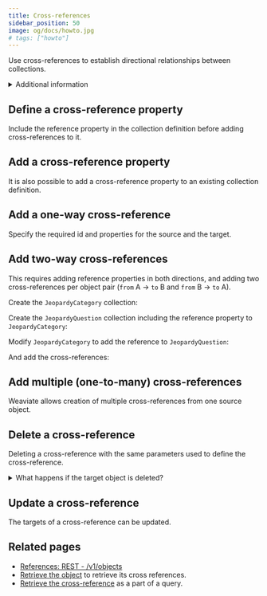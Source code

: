 ```yaml
---
title: Cross-references
sidebar_position: 50
image: og/docs/howto.jpg
# tags: ["howto"]
---
```






Use cross-references to establish directional relationships between collections.

<details>
  <summary>
    Additional information
  </summary>

Notes:
- Cross-references does not affect object vectors of the source or the target objects.
- For multi-tenancy collection, you can establish a cross-reference from a multi-tenancy collection object to:
    - A non-multi-tenancy collection object, or
    - A multi-tenancy collection object belonging to the same tenant.

</details>

## Define a cross-reference property

Include the reference property in the collection definition before adding cross-references to it.

<Tabs groupId="languages">
  <TabItem value="py" label="Python (v4)">
    <FilteredTextBlock
      text={PyCode}
      startMarker="# CrossRefDefinition"
      endMarker="# END CrossRefDefinition"
      language="py"
    />
  </TabItem>
  <TabItem value="py3" label="Python (v3)">
    <FilteredTextBlock
      text={PyCodeV3}
      startMarker="# CrossRefDefinition"
      endMarker="# END CrossRefDefinition"
      language="py"
    />
  </TabItem>
</Tabs>

## Add a cross-reference property

It is also possible to add a cross-reference property to an existing collection definition.

<Tabs groupId="languages">
  <TabItem value="py" label="Python (v4)">
    <FilteredTextBlock
      text={PyCode}
      startMarker="# START Collections TwoWay Category2"
      endMarker="# END Collections TwoWay Category2"
      language="python"
    />
  </TabItem>
  <TabItem value="py3" label="Python (v3)">
    <FilteredTextBlock
      text={PyCodeV3}
      startMarker="# START Collections TwoWay Category2"
      endMarker="# END Collections TwoWay Category2"
      language="python"
    />
  </TabItem>
  <TabItem value="js" label="JavaScript/TypeScript">
    <FilteredTextBlock
      text={TSCode}
      startMarker="// START Collections TwoWay Category2"
      endMarker="// END Collections TwoWay Category2"
      language="ts"
    />
  </TabItem>
</Tabs>

## Add a one-way cross-reference

Specify the required id and properties for the source and the target.

<Tabs groupId="languages">
  <TabItem value="py" label="Python (v4)">
    <FilteredTextBlock
      text={PyCode}
      startMarker="# OneWay Python"
      endMarker="# END OneWay Python"
      language="py"
    />
  </TabItem>

  <TabItem value="py3" label="Python (v3)">
    <FilteredTextBlock
      text={PyCodeV3}
      startMarker="# OneWay Python"
      endMarker="# END OneWay Python"
      language="py"
    />
  </TabItem>

  <TabItem value="js" label="JavaScript/TypeScript">
    <FilteredTextBlock
      text={TSCode}
      startMarker="// OneWay TS"
      endMarker="// END OneWay TS"
      language="ts"
    />
  </TabItem>

  <TabItem value="java" label="Java">
    <FilteredTextBlock
      text={JavaCode}
      startMarker="// OneWay Java"
      endMarker="// END OneWay Java"
      language="java"
    />
  </TabItem>

  <TabItem value="go" label="Go">
    <FilteredTextBlock
      text={GoCode}
      startMarker="// OneWay Go"
      endMarker="// END OneWay Go"
      language="go"
    />
  </TabItem>
</Tabs>


## Add two-way cross-references

This requires adding reference properties in both directions, and adding two cross-references per object pair (`from` A -> `to` B and `from` B -> `to` A).

Create the `JeopardyCategory` collection:

<Tabs groupId="languages">
  <TabItem value="py" label="Python (v4)">
    <FilteredTextBlock
      text={PyCode}
      startMarker="# START Collections TwoWay Category1"
      endMarker="# END Collections TwoWay Category1"
      language="python"
    />
  </TabItem>
  <TabItem value="py3" label="Python (v3)">
    <FilteredTextBlock
      text={PyCodeV3}
      startMarker="# START Collections TwoWay Category1"
      endMarker="# END Collections TwoWay Category1"
      language="python"
    />
  </TabItem>
  <TabItem value="js" label="JavaScript/TypeScript">
    <FilteredTextBlock
      text={TSCode}
      startMarker="// START Collections TwoWay Category1"
      endMarker="// END Collections TwoWay Category1"
      language="ts"
    />
  </TabItem>
</Tabs>

Create the `JeopardyQuestion` collection including the reference property to `JeopardyCategory`:

<Tabs groupId="languages">
  <TabItem value="py" label="Python (v4)">
    <FilteredTextBlock
      text={PyCode}
      startMarker="# START Collections TwoWay Question"
      endMarker="# END Collections TwoWay Question"
      language="python"
    />
  </TabItem>
  <TabItem value="py3" label="Python (v3)">
    <FilteredTextBlock
      text={PyCodeV3}
      startMarker="# START Collections TwoWay Question"
      endMarker="# END Collections TwoWay Question"
      language="python"
    />
  </TabItem>
  <TabItem value="js" label="JavaScript/TypeScript">
    <FilteredTextBlock
      text={TSCode}
      startMarker="// START Collections TwoWay Question"
      endMarker="// END Collections TwoWay Question"
      language="ts"
    />
  </TabItem>
</Tabs>

Modify `JeopardyCategory` to add the reference to `JeopardyQuestion`:

<Tabs groupId="languages">
  <TabItem value="py" label="Python (v4)">
    <FilteredTextBlock
      text={PyCode}
      startMarker="# START Collections TwoWay Category2"
      endMarker="# END Collections TwoWay Category2"
      language="python"
    />
  </TabItem>
  <TabItem value="py3" label="Python (v3)">
    <FilteredTextBlock
      text={PyCodeV3}
      startMarker="# START Collections TwoWay Category2"
      endMarker="# END Collections TwoWay Category2"
      language="python"
    />
  </TabItem>
  <TabItem value="js" label="JavaScript/TypeScript">
    <FilteredTextBlock
      text={TSCode}
      startMarker="// START Collections TwoWay Category2"
      endMarker="// END Collections TwoWay Category2"
      language="ts"
    />
  </TabItem>
</Tabs>

And add the cross-references:

<Tabs groupId="languages">
  <TabItem value="py" label="Python (v4)">
    <FilteredTextBlock
      text={PyCode}
      startMarker="# TwoWay Python"
      endMarker="# END TwoWay Python"
      language="py"
    />
  </TabItem>

  <TabItem value="py3" label="Python (v3)">
    <FilteredTextBlock
      text={PyCodeV3}
      startMarker="# TwoWay Python"
      endMarker="# END TwoWay Python"
      language="py"
    />
  </TabItem>

  <TabItem value="js" label="JavaScript/TypeScript">
    <FilteredTextBlock
      text={TSCode}
      startMarker="// TwoWay TS"
      endMarker="// END TwoWay TS"
      language="ts"
    />
  </TabItem>

  <TabItem value="java" label="Java">
    <FilteredTextBlock
      text={JavaCode}
      startMarker="// TwoWay Java"
      endMarker="// END TwoWay Java"
      language="java"
    />
  </TabItem>

  <TabItem value="go" label="Go">
    <FilteredTextBlock
      text={GoCode}
      startMarker="// TwoWay Go"
      endMarker="// END TwoWay Go"
      language="go"
    />
  </TabItem>
</Tabs>


## Add multiple (one-to-many) cross-references

Weaviate allows creation of multiple cross-references from one source object.

<Tabs groupId="languages">
  <TabItem value="py" label="Python (v4)">
    <FilteredTextBlock
      text={PyCode}
      startMarker="# Multiple Python"
      endMarker="# END Multiple Python"
      language="py"
    />
  </TabItem>

  <TabItem value="py3" label="Python (v3)">
    <FilteredTextBlock
      text={PyCodeV3}
      startMarker="# Multiple Python"
      endMarker="# END Multiple Python"
      language="py"
    />
  </TabItem>

  <TabItem value="js" label="JavaScript/TypeScript">
    <FilteredTextBlock
      text={TSCode}
      startMarker="// Multiple TS"
      endMarker="// END Multiple TS"
      language="ts"
    />
  </TabItem>

  <TabItem value="java" label="Java">
    <FilteredTextBlock
      text={JavaCode}
      startMarker="// Multiple Java"
      endMarker="// END Multiple Java"
      language="java"
    />
  </TabItem>

  <TabItem value="go" label="Go">
    <FilteredTextBlock
      text={GoCode}
      startMarker="// Multiple Go"
      endMarker="// END Multiple Go"
      language="go"
    />
  </TabItem>
</Tabs>


## Delete a cross-reference

Deleting a cross-reference with the same parameters used to define the cross-reference.

<Tabs groupId="languages">
  <TabItem value="py" label="Python (v4)">
    <FilteredTextBlock
      text={PyCode}
      startMarker="# Delete Python"
      endMarker="# END Delete Python"
      language="py"
    />
  </TabItem>

  <TabItem value="py3" label="Python (v3)">
    <FilteredTextBlock
      text={PyCodeV3}
      startMarker="# Delete Python"
      endMarker="# END Delete Python"
      language="py"
    />
  </TabItem>

  <TabItem value="js" label="JavaScript/TypeScript">
    <FilteredTextBlock
      text={TSCode}
      startMarker="// Delete TS"
      endMarker="// END Delete TS"
      language="ts"
    />
  </TabItem>

  <TabItem value="java" label="Java">
    <FilteredTextBlock
      text={JavaCode}
      startMarker="// Delete Java"
      endMarker="// END Delete Java"
      language="java"
    />
  </TabItem>

  <TabItem value="go" label="Go">
    <FilteredTextBlock
      text={GoCode}
      startMarker="// Delete Go"
      endMarker="// END Delete Go"
      language="go"
    />
  </TabItem>
</Tabs>

<details>
  <summary>
    What happens if the target object is deleted?
  </summary>

What happens if the `to` object is deleted?
If an object is deleted, cross-references to it will be left intact. A [Get query using the inline fragment syntax](../search/basics.md#retrieve-cross-referenced-properties) will correctly retrieve only fields in the existing cross-references objects, but [getting the object by ID](../api/rest/objects.md#get-a-data-object) will show all cross-references, whether the objects they point to exist or not.

</details>


## Update a cross-reference

The targets of a cross-reference can be updated.

<Tabs groupId="languages">
  <TabItem value="py" label="Python (v4)">
    <FilteredTextBlock
      text={PyCode}
      startMarker="# Update Python"
      endMarker="# END Update Python"
      language="py"
    />
  </TabItem>

  <TabItem value="py3" label="Python (v3)">
    <FilteredTextBlock
      text={PyCodeV3}
      startMarker="# Update Python"
      endMarker="# END Update Python"
      language="py"
    />
  </TabItem>

  <TabItem value="js" label="JavaScript/TypeScript">
    <FilteredTextBlock
      text={TSCode}
      startMarker="// Update TS"
      endMarker="// END Update TS"
      language="ts"
    />
  </TabItem>

  <TabItem value="java" label="Java">
    <FilteredTextBlock
      text={JavaCode}
      startMarker="// Update Java"
      endMarker="// END Update Java"
      language="java"
    />
  </TabItem>

  <TabItem value="go" label="Go">
    <FilteredTextBlock
      text={GoCode}
      startMarker="// Update Go"
      endMarker="// END Update Go"
      language="go"
    />
  </TabItem>
</Tabs>


## Related pages

- [References: REST - /v1/objects](../api/rest/objects.md#cross-references)
- [Retrieve the object](../api/rest/objects.md#get-a-data-object) to retrieve its cross references.
- [Retrieve the cross-reference](../search/basics.md#retrieve-cross-referenced-properties) as a part of a query.


<DocsMoreResources />

